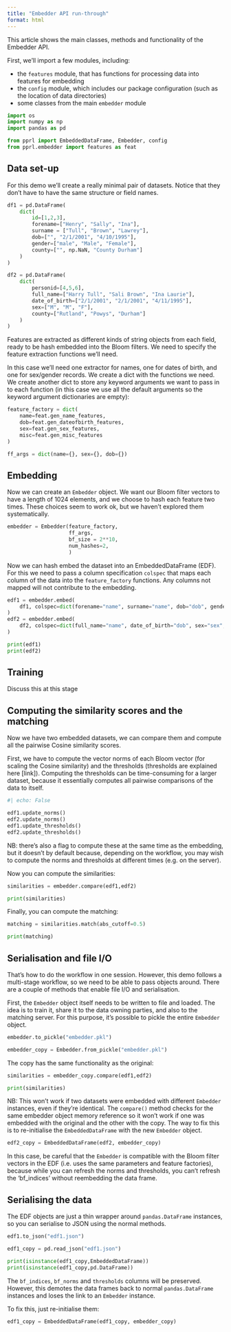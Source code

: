 ```yaml
---
title: "Embedder API run-through"
format: html
---
```


This article shows the main classes, methods and functionality of the Embedder
API.

First, we'll import a few modules, including:

* the `features` module, that has functions for processing data into features
  for embedding
* the `config` module, which includes our package configuration (such as the
  location of data directories)
* some classes from the main `embedder` module

```python
import os
import numpy as np
import pandas as pd

from pprl import EmbeddedDataFrame, Embedder, config
from pprl.embedder import features as feat
```

## Data set-up

For this demo we'll create a really minimal pair of datasets. Notice that they
don't have to have the same structure or field names.

```python
df1 = pd.DataFrame(
    dict(
        id=[1,2,3],
        forename=["Henry", "Sally", "Ina"],
        surname = ["Tull", "Brown", "Lawrey"],
        dob=["", "2/1/2001", "4/10/1995"],
        gender=["male", "Male", "Female"],
        county=["", np.NaN, "County Durham"]
    )
)

df2 = pd.DataFrame(
    dict(
        personid=[4,5,6],
        full_name=["Harry Tull", "Sali Brown", "Ina Laurie"],
        date_of_birth=["2/1/2001", "2/1/2001", "4/11/1995"],
        sex=["M", "M", "F"],
        county=["Rutland", "Powys", "Durham"]
    )
)
```

Features are extracted as different kinds of string objects from each field,
ready to be hash embedded into the Bloom filters. We need to specify the
feature extraction functions we'll need.

In this case we'll need one extractor for names, one for dates of birth, and
one for sex/gender records. We create a dict with the functions we need. We
create another dict to store any keyword arguments we want to pass in to each
function (in this case we use all the default arguments so the keyword argument
dictionaries are empty):

```python
feature_factory = dict(
    name=feat.gen_name_features,
    dob=feat.gen_dateofbirth_features,
    sex=feat.gen_sex_features,
    misc=feat.gen_misc_features
)

ff_args = dict(name={}, sex={}, dob={})
```

## Embedding

Now we can create an `Embedder` object. We want our Bloom filter vectors to
have a length of 1024 elements, and we
choose to hash each feature two times. These choices seem to work ok, but we
haven't explored them systematically.

```python
embedder = Embedder(feature_factory,
                    ff_args,
                    bf_size = 2**10,
                    num_hashes=2,
                    )
```

Now we can hash embed the dataset into an EmbeddedDataFrame (EDF). For this we
need to pass a column specification `colspec` that maps each column of the data
into the `feature_factory` functions. Any columns not mapped will not
contribute to the embedding.

```python
edf1 = embedder.embed(
    df1, colspec=dict(forename="name", surname="name", dob="dob", gender="sex", county="misc")
)
edf2 = embedder.embed(
    df2, colspec=dict(full_name="name", date_of_birth="dob", sex="sex", county="misc")
)

print(edf1)
print(edf2)
```


## Training

Discuss this at this stage

## Computing the similarity scores and the matching

Now we have two embedded datasets, we can compare them and compute all the
pairwise Cosine similarity scores.

First, we have to compute the vector norms of each Bloom vector (for scaling
the Cosine similarity) and the thresholds (thresholds are explained here
[link]). Computing the thresholds can be time-consuming for a larger dataset,
because it essentially computes all pairwise comparisons of the data to itself.

```python
#| echo: False

edf1.update_norms()
edf2.update_norms()
edf1.update_thresholds()
edf2.update_thresholds()
```

NB: there's also a flag to compute these at the same time as the embedding, but
it doesn't by default because, depending on the workflow, you may wish to
compute the norms and thresholds at different times (e.g. on the server).

Now you can compute the similarities:

```python
similarities = embedder.compare(edf1,edf2)

print(similarities)
```

Finally, you can compute the matching:

```python
matching = similarities.match(abs_cutoff=0.5)

print(matching)
```


## Serialisation and file I/O

That's how to do the workflow in one session. However, this demo follows a
multi-stage workflow, so we need to be able to pass objects around. There are a
couple of methods that enable file I/O and serialisation.

First, the `Embedder` object itself needs to be written to file and loaded. The
idea is to train it, share it to the data owning parties, and also to the
matching server. For this purpose, it's possible to pickle the entire
`Embedder` object.

```python
embedder.to_pickle("embedder.pkl")

embedder_copy = Embedder.from_pickle("embedder.pkl")
```

The copy has the same functionality as the original:

```python
similarities = embedder_copy.compare(edf1,edf2)

print(similarities)
```

NB: This won't work if two datasets were embedded with different `Embedder`
instances, even if they're identical. The `compare()` method checks for the
same embedder object memory reference so it won't work if one was embedded with
the original and the other with the copy. The way to fix this is to
re-initialise the `EmbeddedDataFrame` with the new `Embedder` object.

```python
edf2_copy = EmbeddedDataFrame(edf2, embedder_copy)
```

In this case, be careful that the `Embedder` is compatible with the Bloom
filter vectors in the EDF (i.e. uses the same parameters and feature
factories), because while you can refresh the norms and thresholds, you can't
refresh the 'bf_indices' without reembedding the data frame.

## Serialising the data

The EDF objects are just a thin wrapper around `pandas.DataFrame` instances, so
you can serialise to JSON using the normal methods.

```python
edf1.to_json("edf1.json")

edf1_copy = pd.read_json("edf1.json")

print(isinstance(edf1_copy,EmbeddedDataFrame))
print(isinstance(edf1_copy,pd.DataFrame))
```

The `bf_indices`, `bf_norms` and `thresholds` columns will be preserved.
However, this demotes the data frames back to normal `pandas.DataFrame`
instances and loses the link to an `Embedder` instance.

To fix this, just re-initialise them:

```python
edf1_copy = EmbeddedDataFrame(edf1_copy, embedder_copy)
```
